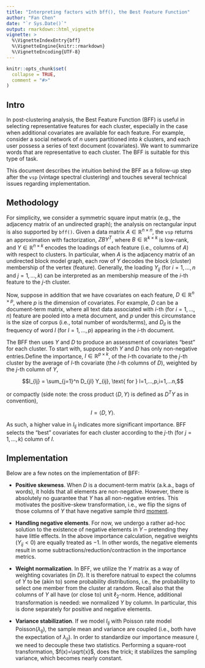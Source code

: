 ```yaml
---
title: "Interpreting factors with bff(), the Best Feature Function"
author: "Fan Chen"
date: "`r Sys.Date()`"
output: rmarkdown::html_vignette
vignette: >
  %\VignetteIndexEntry{bff}
  %\VignetteEngine{knitr::rmarkdown}
  %\VignetteEncoding{UTF-8}
---
```


```r
knitr::opts_chunk$set(
  collapse = TRUE,
  comment = "#>"
)
```

## Intro 

In post-clustering analysis, the Best Feature Function (BFF) is useful in selecting representative features for each cluster, especially in the case when additional covariates are available for each feature. For example, consider a social network of $n$ users partitioned into $k$ clusters, and each user possess a series of text document (covariates). We want to summarize words that are representative to each cluster. The BFF is suitable for this type of task. 

This document describes the intuition behind the BFF as a follow-up step after the `vsp` (vintage spectral clustering) and touches several technical issues regarding implementation.

## Methodology 

For simplicity, we consider a symmetric square input matrix (e.g., the adjacency matrix of an undirected graph); the analysis on rectangular input is also supported by `bff()`. Given a data matrix $A \in \mathbb{R}^{n \times n}$, the `vsp` returns an approximation with factorization, $ZBY^T$, where $B \in \mathbb{R}^{k \times k}$ is low-rank, and $Y \in \mathbb{R}^{n \times k}$ encodes the loadings of each feature (i.e., columns of $A$) with respect to clusters. In particular, when $A$ is the adjacency matrix of an undirected block model graph, each row of $Y$ decodes the block (cluster) membership of the vertex (feature). Generally, the loading $Y_{ij}$ (for $i=1,...,n$ and $j=1,...,k$) can be interpreted as an membership measure of the $i$-th feature to the $j$-th cluster. 
<!-- When normalized, it is also an estimator of mixed membership. -->

Now, suppose in addition that we have covariates on each feature, $D \in \mathbb{R}^{n \times p}$, where $p$ is the dimension of covariates. For example, $D$ can be a document-term matrix, where all text data associated with $i$-th (for $i=1,...,n$) feature are pooled into a meta document, and $p$ under this circumstance is the size of corpus (i.e., total number of words/terms), and $D_{il}$ is the frequency of word $l$ (for $l=1,...,p$) appearing in the $i$-th document.

The BFF then uses $Y$ and $D$ to produce an assessment of covariates "best" for each cluster. To start with, suppose both $Y$ and $D$ has only non-negative entries.Define the importance, $I \in \mathbb{R}^{p \times k}$, of the $l$-th covariate to the $j$-th cluster by the average of $l$-th covariate (the $l$-th columns of $D$), weighted by the $j$-th column of $Y$, 

$$I_{lj} = \sum_{j=1}^n D_{jl} Y_{ij}, \text{ for } l=1,...,p,i=1,...n,$$

or compactly (side note: the cross product $\langle D,Y \rangle$ is defined as $D^T Y$ as in convention), 

$$I=\langle D,Y \rangle.$$

As such, a higher value in $I_{lj}$ indicates more significant importance. BFF selects the "best" covariates for each cluster according to the $j$-th (for $j=1, ..., k$) column of $I$.

## Implementation

Below are a few notes on the implementation of BFF:

* **Positive skewness**. When $D$ is a document-term matrix (a.k.a., bags of words), it holds that all elements are non-negative. However, there is absolutely no guarantee that $Y$ has all non-negative entries. This motivates the positive-skew transformation, i.e., we flip the signs of those columns of $Y$ that have negative sample third [moment](https://en.wikipedia.org/wiki/Moment_(mathematics)). 

* **Handling negative elements**. For now, we undergo a rather ad-hoc solution to the existence of negative elements in $Y$ -- pretending they have little effects. In the above importance calculation, negative weights ($Y_{ij}<0$) are equally treated as $-1$.
In other words, the negative elements result in some subtractions/reduction/contraction in the importance metrics. 

* **Weight normalization**. In BFF, we utilize the $Y$ matrix as a way of weighting covariates (in $D$). It is therefore natrual to expect the columns of $Y$ to be (akin to) some probability distributions, i.e., the probability to select one member from the cluster at random. Recall also that the columns of $Y$ all have (or close to) unit $\ell_2$-norm. Hence, additional transformation is needed: we normalized $Y$ by column. In particular, this is done separately for positive and negative elements. 

* **Variance stabilization**. If we model $I_{lj}$ with Poisson rate model $\text{Poisson}(\lambda_{lj})$, the sample mean and variance are coupled (i.e., both have the expectation of $\lambda_{lj}$). In order to standardize our importance measure $I$, we need to decouple these two statistics. Performing a square-root transformation, $f(x)=\sqrt{x}$, does the trick; it stabilizes the sampling variance, which becomes nearly constant. 


